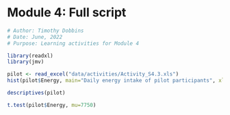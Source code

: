 # Module 4: Full script {.unnumbered}

```r
# Author: Timothy Dobbins
# Date: June, 2022
# Purpose: Learning activities for Module 4

library(readxl)
library(jmv)

pilot <- read_excel("data/activities/Activity_S4.3.xls")
hist(pilot$Energy, main="Daily energy intake of pilot participants", xlab="Energy (kJ)")

descriptives(pilot)

t.test(pilot$Energy, mu=7750)
```
